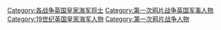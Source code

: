 [[Category:各战争英国皇家海军将士|Category:各战争英国皇家海军将士]]
[[Category:第一次鸦片战争英国军事人物|Category:第一次鸦片战争英国军事人物]]
[[Category:19世纪英国皇家海军人物|Category:19世纪英国皇家海军人物]]
[[Category:第一次鸦片战争人物|Category:第一次鸦片战争人物]]
